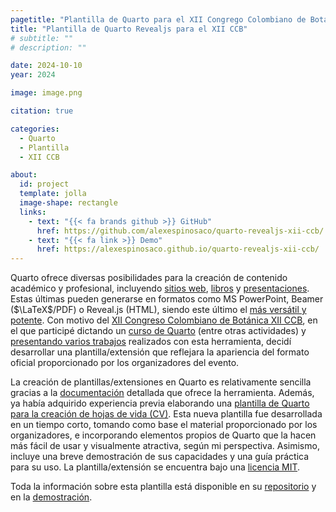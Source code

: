 ```yaml
---
pagetitle: "Plantilla de Quarto para el XII Congrego Colombiano de Botánica"
title: "Plantilla de Quarto Revealjs para el XII CCB"
# subtitle: ""
# description: ""

date: 2024-10-10
year: 2024

image: image.png

citation: true

categories: 
  - Quarto
  - Plantilla
  - XII CCB

about:
  id: project
  template: jolla
  image-shape: rectangle
  links:
    - text: "{{< fa brands github >}} GitHub"
      href: https://github.com/alexespinosaco/quarto-revealjs-xii-ccb/
    - text: "{{< fa link >}} Demo"
      href: https://alexespinosaco.github.io/quarto-revealjs-xii-ccb/
---
```


:::{ #project}
:::

Quarto ofrece diversas posibilidades para la creación de contenido académico y profesional, incluyendo [sitios web](/projects/2024-02-07_geobota-website/), [libros](/projects/2023-03-02_biologia-plantas-manual/) y [presentaciones](https://quarto.org/docs/presentations/). Estas últimas pueden generarse en formatos como MS PowerPoint, Beamer ($\LaTeX$/PDF) o Reveal.js (HTML), siendo este último el [más versátil y potente](https://quarto.org/docs/presentations/). Con motivo del [XII Congreso Colombiano de Botánica XII CCB](https://congresobotanica.org/), en el que participé dictando un [curso de Quarto](/teaching/2024-11-03_xii-ccb_quarto/) (entre otras actividades) y [presentando varios trabajos](/talks/) realizados con esta herramienta, decidí desarrollar una plantilla/extensión que reflejara la apariencia del formato oficial proporcionado por los organizadores del evento.

La creación de plantillas/extensiones en Quarto es relativamente sencilla gracias a la [documentación](https://quarto.org/docs/extensions/revealjs.html) detallada que ofrece la herramienta. Además, ya había adquirido experiencia previa elaborando una [plantilla de Quarto para la creación de hojas de vida (CV)](/aerovagante/2024-02-18-cv). Esta nueva plantilla fue desarrollada en un tiempo corto, tomando como base el material proporcionado por los organizadores, e incorporando elementos propios de Quarto que la hacen más fácil de usar y visualmente atractiva, según mi perspectiva. Asimismo, incluye una breve demostración de sus capacidades y una guía práctica para su uso. La plantilla/extensión se encuentra bajo una [licencia MIT](https://github.com/alexespinosaco/quarto-revealjs-xii-ccb?tab=MIT-1-ov-file).

Toda la información sobre esta plantilla está disponible en su [repositorio](https://github.com/alexespinosaco/quarto-revealjs-xii-ccb/) y en la [demostración](https://alexespinosaco.github.io/quarto-revealjs-xii-ccb/).
